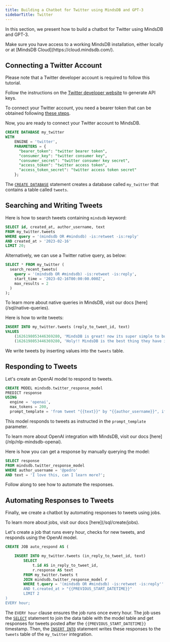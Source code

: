```yaml
---
title: Building a Chatbot for Twitter using MindsDB and GPT-3
sidebarTitle: Twitter
---
```


In this section, we present how to build a chatbot for Twitter using MindsDB and GPT-3.

<Tip>
Make sure you have access to a working MindsDB installation, either locally or at [MindsDB Cloud](https://cloud.mindsdb.com/).
</Tip>

## Connecting a Twitter Account

Please note that a Twitter developer account is required to follow this tutorial.

Follow the instructions on the [Twitter developer website](https://developer.twitter.com/en) to generate API keys.

To connect your Twitter account, you need a bearer token that can be obtained following [these steps](https://developer.twitter.com/en/docs/authentication/oauth-2-0/bearer-tokens).

Now, you are ready to connect your Twitter account to MindsDB.

```sql
CREATE DATABASE my_twitter 
WITH 
    ENGINE = 'twitter',
    PARAMETERS = {
      "bearer_token": "twitter bearer token",
      "consumer_key": "twitter consumer key",
      "consumer_secret": "twitter consumer key secret",
      "access_token": "twitter access token",
	  "access_token_secret": "twitter access token secret"
    };
```

The [`CREATE DATABASE`](/sql/create/databases) statement creates a database called `my_twitter` that contains a table called `tweets`.

## Searching and Writing Tweets

Here is how to search tweets containing `mindsdb` keyword:

```sql
SELECT id, created_at, author_username, text 
FROM my_twitter.tweets 
WHERE query = '(mindsdb OR #mindsdb) -is:retweet -is:reply'
AND created_at > '2023-02-16' 
LIMIT 20;
```

Alternatively, we can use a Twitter native query, as below:

```sql
SELECT * FROM my_twitter (
  search_recent_tweets(
    query = '(mindsdb OR #mindsdb) -is:retweet -is:reply',
    start_time = '2023-02-16T00:00:00.000Z',
    max_results = 2
  )
);
```

<Tip>
To learn more about native queries in MindsDB, visit our docs [here](/sql/native-queries).
</Tip>

Here is how to write tweets:

```sql
INSERT INTO my_twitter.tweets (reply_to_tweet_id, text)
VALUES 
    (1626198053446369280, 'MindsDB is great! now its super simple to build ML powered apps'),
    (1626198053446369280, 'Holy!! MindsDB is the best thing they have invented for developers doing ML');
```

We write tweets by inserting values into the `tweets` table.

## Responding to Tweets

Let's create an OpenAI model to respond to tweets.

```sql
CREATE MODEL mindsdb.twitter_response_model                           
PREDICT response
USING
  engine = 'openai', 
  max_tokens = 200,             
  prompt_template = 'from tweet "{{text}}" by "{{author_username}}", if their comment is a question invite them to join the MindsDB slack using this link http://bitly.com/abc. Otherwise, simply write a thank you message';
```

This model responds to tweets as instructed in the `prompt_template` parameter.

<Tip>
To learn more about OpenAI integration with MindsDB, visit our docs [here](/nlp/nlp-mindsdb-openai).
</Tip>

Here is how you can get a response by manually querying the model:

```sql
SELECT response
FROM mindsdb.twitter_response_model 
WHERE author_username = '@pedro'
AND text = 'I love this, can I learn more?';
```

Follow along to see how to automate the responses.

## Automating Responses to Tweets

Finally, we create a chatbot by automating responses to tweets using jobs.

<Tip>
To learn more about jobs, visit our docs [here](/sql/create/jobs).
</Tip>

Let's create a job that runs every hour, checks for new tweets, and responds using the OpenAI model.

```sql
CREATE JOB auto_respond AS (

    INSERT INTO my_twitter.tweets (in_reply_to_tweet_id, text)
        SELECT 
            t.id AS in_reply_to_tweet_id, 
            r.response AS text
        FROM my_twitter.tweets t
        JOIN mindsdb.twitter_response_model r 
        WHERE t.query = '(mindsdb OR #mindsdb) -is:retweet -is:reply'' 
        AND t.created_at > "{{PREVIOUS_START_DATETIME}}"
        LIMIT 2
)
EVERY hour;
```

The `EVERY hour` clause ensures the job runs once every hour. The job uses the [`SELECT`](/sql/api/select) statement to join the data table with the model table and get responses for tweets posted after the `{{PREVIOUS_START_DATETIME}}` timestamp. Then, the [`INSERT INTO`](/sql/api/insert) statement writes these responses to the `tweets` table of the `my_twitter` integration.
